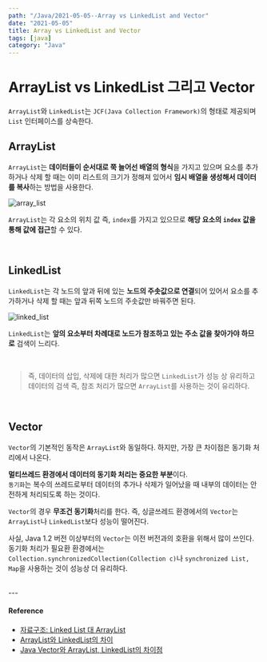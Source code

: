---
path: "/Java/2021-05-05--Array vs LinkedList and Vector"
date: "2021-05-05"
title: Array vs LinkedList and Vector
tags: [java]
category: "Java"
---

# ArrayList vs LinkedList 그리고 Vector

`ArrayList`와 `LinkedList`는 `JCF(Java Collection Framework)`의 형태로 제공되며 `List` 인터페이스를 상속한다.

## ArrayList

`ArrayList`는 **데이터들이 순서대로 쭉 늘어선 배열의 형식**을 가지고 있으며 요소를 추가하거나 삭제 할 때는 이미 리스트의 크기가 정해져 있어서 **임시 배열을 생성해서 데이터를 복사**하는 방법을 사용한다.

![array_list](/assets/images/array_list.png)

`ArrayList`는 각 요소의 위치 값 즉, `index`를 가지고 있으므로 **해당 요소의 `index` 값을 통해 값에 접근**할 수 있다.

<br/>

## LinkedList

`LinkedList`는 각 노드의 앞과 뒤에 있는 **노드의 주솟값으로 연결**되어 있어서 요소를 추가하거나 삭제 할 때는 앞과 뒤쪽 노드의 주솟값만 바꿔주면 된다.

![linked_list](/assets/images/linked_list.png)

`LinkedList`는 **앞의 요소부터 차례대로 노드가 참조하고 있는 주소 값을 찾아가야 하므로** 검색이 느리다.

<br/>

> 즉, 데이터의 삽입, 삭제에 대한 처리가 많으면 `LinkedList`가 성능 상 유리하고 데이터의 검색 즉, 참조 처리가 많으면 `ArrayList`를 사용하는 것이 유리하다.

<br/>

## Vector

`Vector`의 기본적인 동작은 `ArrayList`와 동일하다. 하지만, 가장 큰 차이점은 동기화 처리에서 나온다.

**멀티쓰레드 환경에서 데이터의 동기화 처리는 중요한 부분**이다.<br/> `동기화`는 복수의 쓰레드로부터 데이터의 추가나 삭제가 일어났을 때 내부의 데이터는 안전하게 처리되도록 하는 것이다.

`Vector`의 경우 **무조건 동기화**처리를 한다. 즉, 싱글쓰레드 환경에서의 `Vector`는 `ArrayList`나 `LinkedList`보다 성능이 떨어진다.

사실, Java 1.2 버전 이상부터의 `Vector`는 이전 버전과의 호환을 위해서 많이 쓰인다. 동기화 처리가 필요환 환경에서는 `Collection.synchronizedCollection(Collection c)`나 `synchronized List, Map`을 사용하는 것이 성능상 더 유리하다.

<br/>
---

#### Reference

- [자료구조: Linked List 대 ArrayList](http://www.nextree.co.kr/p6506/)
- [ArrayList와 LinkedList의 차이](https://sung-studynote.tistory.com/49)
- [Java Vector와 ArrayList, LinkedList의 차이점](https://seeit.kr/36)


